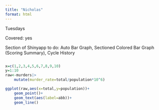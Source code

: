 ```yaml
---
title: "Nicholas"
format: html
---
```


Tuesdays

Covered: yes

Section of Shinyapp to do: Auto Bar Graph, Sectioned Colored Bar Graph (Scoring Summary), Cycle History

```r

```

```r
x=c(1,2,3,4,5,6,7,8,9,10)
y=1:10
raw<-murders|>
    mutate(murder_rate=total/population*10^6)

ggplot(raw,aes(x=total,y=population))+
    geom_point()+
    geom_text(aes(label=abb))+
    geom_line()
```
